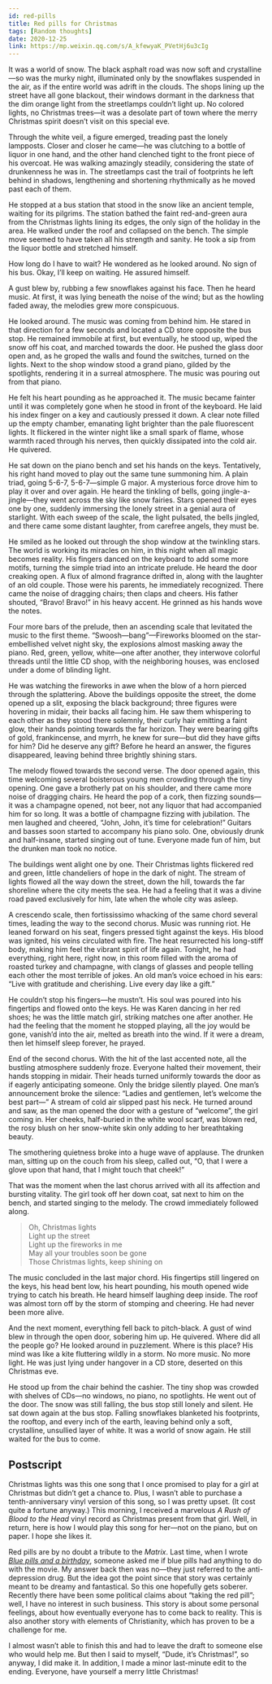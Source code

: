 ```yaml
---
id: red-pills
title: Red pills for Christmas
tags: [Random thoughts]
date: 2020-12-25
link: https://mp.weixin.qq.com/s/A_kfewyaK_PVetHj6u3cIg
---
```



<DocMetadataBanner frontMatter={frontMatter} />

It was a world of snow. The black asphalt road was now soft and crystalline—so was the murky night, illuminated only by the snowflakes suspended in the air, as if the entire world was adrift in the clouds. The shops lining up the street have all gone blackout, their windows dormant in the darkness that the dim orange light from the streetlamps couldn’t light up. No colored lights, no Christmas trees—it was a desolate part of town where the merry Christmas spirit doesn’t visit on this special eve.

Through the white veil, a figure emerged, treading past the lonely lampposts. Closer and closer he came—he was clutching to a bottle of liquor in one hand, and the other hand clenched tight to the front piece of his overcoat. He was walking amazingly steadily, considering the state of drunkenness he was in. The streetlamps cast the trail of footprints he left behind in shadows, lengthening and shortening rhythmically as he moved past each of them.

He stopped at a bus station that stood in the snow like an ancient temple, waiting for its pilgrims. The station bathed the faint red-and-green aura from the Christmas lights lining its edges, the only sign of the holiday in the area. He walked under the roof and collapsed on the bench. The simple move seemed to have taken all his strength and sanity. He took a sip from the liquor bottle and stretched himself.

<Figure src="/img/./docs/Stories/red-pills/JGibibkelET6ibuHt44ic2KEfu8MDPj3UYkZMWkZMkicqMzDgtKuRhpdefXniarv1icdmkKAJE6Zd1Mj7uLP6yNMSeo2w.jpeg"></Figure>

How long do I have to wait? He wondered as he looked around. No sign of his bus. Okay, I’ll keep on waiting. He assured himself.

A gust blew by, rubbing a few snowflakes against his face. Then he heard music. At first, it was lying beneath the noise of the wind; but as the howling faded away, the melodies grew more conspicuous.

He looked around. The music was coming from behind him. He stared in that direction for a few seconds and located a CD store opposite the bus stop. He remained immobile at first, but eventually, he stood up, wiped the snow off his coat, and marched towards the door. He pushed the glass door open and, as he groped the walls and found the switches, turned on the lights. Next to the shop window stood a grand piano, gilded by the spotlights, rendering it in a surreal atmosphere. The music was pouring out from that piano.

He felt his heart pounding as he approached it. The music became fainter until it was completely gone when he stood in front of the keyboard. He laid his index finger on a key and cautiously pressed it down. A clear note filled up the empty chamber, emanating light brighter than the pale fluorescent lights. It flickered in the winter night like a small spark of flame, whose warmth raced through his nerves, then quickly dissipated into the cold air. He quivered.

He sat down on the piano bench and set his hands on the keys. Tentatively, his right hand moved to play out the same tune summoning him. A plain triad, going 5-6-7, 5-6-7—simple G major. A mysterious force drove him to play it over and over again. He heard the tinkling of bells, going jingle-a-jingle—they went across the sky like snow fairies. Stars opened their eyes one by one, suddenly immersing the lonely street in a genial aura of starlight. With each sweep of the scale, the light pulsated, the bells jingled, and there came some distant laughter, from carefree angels, they must be.

He smiled as he looked out through the shop window at the twinkling stars. The world is working its miracles on him, in this night when all magic becomes reality. His fingers danced on the keyboard to add some more motifs, turning the simple triad into an intricate prelude. He heard the door creaking open. A flux of almond fragrance drifted in, along with the laughter of an old couple. Those were his parents, he immediately recognized. There came the noise of dragging chairs; then claps and cheers. His father shouted, “Bravo! Bravo!” in his heavy accent. He grinned as his hands wove the notes.

Four more bars of the prelude, then an ascending scale that levitated the music to the first theme. “Swoosh—bang”—Fireworks bloomed on the star-embellished velvet night sky, the explosions almost masking away the piano. Red, green, yellow, white—one after another, they interwove colorful threads until the little CD shop, with the neighboring houses, was enclosed under a dome of blinding light.

<Figure src="/img/./docs/Stories/red-pills/JGibibkelET68HkGibeMTL5FvUuUyPWZA1FxPytfD4EOZYPnJM3tmN95xPIicadA4VE8GsNwhuwe9eO5fIfzKgWbJw.jpeg"></Figure>

He was watching the fireworks in awe when the blow of a horn pierced through the splattering. Above the buildings opposite the street, the dome opened up a slit, exposing the black background; three figures were hovering in midair, their backs all facing him. He saw them whispering to each other as they stood there solemnly, their curly hair emitting a faint glow, their hands pointing towards the far horizon. They were bearing gifts of gold, frankincense, and myrrh, he knew for sure—but did they have gifts for him? Did he deserve any gift? Before he heard an answer, the figures disappeared, leaving behind three brightly shining stars.

The melody flowed towards the second verse. The door opened again, this time welcoming several boisterous young men crowding through the tiny opening. One gave a brotherly pat on his shoulder, and there came more noise of dragging chairs. He heard the pop of a cork, then fizzing sounds—it was a champagne opened, not beer, not any liquor that had accompanied him for so long. It was a bottle of champagne fizzing with jubilation. The men laughed and cheered, “John, John, it’s time for celebration!” Guitars and basses soon started to accompany his piano solo. One, obviously drunk and half-insane, started singing out of tune. Everyone made fun of him, but the drunken man took no notice.

The buildings went alight one by one. Their Christmas lights flickered red and green, little chandeliers of hope in the dark of night. The stream of lights flowed all the way down the street, down the hill, towards the far shoreline where the city meets the sea. He had a feeling that it was a divine road paved exclusively for him, late when the whole city was asleep.

<Figure src="/img/./docs/Stories/red-pills/JGibibkelET68HkGibeMTL5FvUuUyPWZA1Fkkiav2lemhm4otvP05TVZBQAbiarcPBOv29sgSLfl0qhkBJYaMI7nR2g.jpeg"></Figure>

A crescendo scale, then fortississimo whacking of the same chord several times, leading the way to the second chorus. Music was running riot. He leaned forward on his seat, fingers pressed tight against the keys. His blood was ignited, his veins circulated with fire. The heat resurrected his long-stiff body, making him feel the vibrant spirit of life again. Tonight, he had everything, right here, right now, in this room filled with the aroma of roasted turkey and champagne, with clangs of glasses and people telling each other the most terrible of jokes. An old man’s voice echoed in his ears: “Live with gratitude and cherishing. Live every day like a gift.”

He couldn’t stop his fingers—he mustn’t. His soul was poured into his fingertips and flowed onto the keys. He was Karen dancing in her red shoes; he was the little match girl, striking matches one after another. He had the feeling that the moment he stopped playing, all the joy would be gone, vanish’d into the air, melted as breath into the wind. If it were a dream, then let himself sleep forever, he prayed.

End of the second chorus. With the hit of the last accented note, all the bustling atmosphere suddenly froze. Everyone halted their movement, their hands stopping in midair. Their heads turned uniformly towards the door as if eagerly anticipating someone. Only the bridge silently played. One man’s announcement broke the silence: “Ladies and gentlemen, let’s welcome the best part—” A stream of cold air slipped past his neck. He turned around and saw, as the man opened the door with a gesture of “welcome”, the girl coming in. Her cheeks, half-buried in the white wool scarf, was blown red, the rosy blush on her snow-white skin only adding to her breathtaking beauty.

The smothering quietness broke into a huge wave of applause. The drunken man, sitting up on the couch from his sleep, called out, “O, that I were a glove upon that hand, that I might touch that cheek!”

That was the moment when the last chorus arrived with all its affection and bursting vitality. The girl took off her down coat, sat next to him on the bench, and started singing to the melody. The crowd immediately followed along.

> Oh, Christmas lights  
> Light up the street  
> Light up the fireworks in me  
> May all your troubles soon be gone  
> Those Christmas lights, keep shining on

The music concluded in the last major chord. His fingertips still lingered on the keys, his head bent low, his heart pounding, his mouth opened wide trying to catch his breath. He heard himself laughing deep inside. The roof was almost torn off by the storm of stomping and cheering. He had never been more alive.

<Figure src="/img/./docs/Stories/red-pills/JGibibkelET68HkGibeMTL5FvUuUyPWZA1FzjXlVG6giazDbrErmJFMnrnP5vlibLgaiclQ3jM6UD7lxGXU1vBZVNICg.jpeg"></Figure>

And the next moment, everything fell back to pitch-black. A gust of wind blew in through the open door, sobering him up. He quivered. Where did all the people go? He looked around in puzzlement. Where is this place? His mind was like a kite fluttering wildly in a storm. No more music. No more light. He was just lying under hangover in a CD store, deserted on this Christmas eve.

He stood up from the chair behind the cashier. The tiny shop was crowded with shelves of CDs—no windows, no piano, no spotlights. He went out of the door. The snow was still falling, the bus stop still lonely and silent. He sat down again at the bus stop. Falling snowflakes blanketed his footprints, the rooftop, and every inch of the earth, leaving behind only a soft, crystalline, unsullied layer of white. It was a world of snow again. He still waited for the bus to come.

## Postscript

Christmas lights was this one song that I once promised to play for a girl at Christmas but didn’t get a chance to. Plus, I wasn’t able to purchase a tenth-anniversary vinyl version of this song, so I was pretty upset. (It cost quite a fortune anyway.) This morning, I received a marvelous _A Rush of Blood to the Head_ vinyl record as Christmas present from that girl. Well, in return, here is how I would play this song for her—not on the piano, but on paper. I hope she likes it.

Red pills are by no doubt a tribute to the _Matrix_. Last time, when I wrote _[Blue pills and a birthday](./1-blue-pills.mdx)_, someone asked me if blue pills had anything to do with the movie. My answer back then was no—they just referred to the anti-depression drug. But the idea got the point since that story was certainly meant to be dreamy and fantastical. So this one hopefully gets soberer. Recently there have been some political claims about “taking the red pill”; well, I have no interest in such business. This story is about some personal feelings, about how eventually everyone has to come back to reality. This is also another story with elements of Christianity, which has proven to be a challenge for me.

I almost wasn’t able to finish this and had to leave the draft to someone else who would help me. But then I said to myself, “Dude, it’s Christmas!”, so anyway, I did make it. In addition, I made a minor last-minute edit to the ending. Everyone, have yourself a merry little Christmas!
